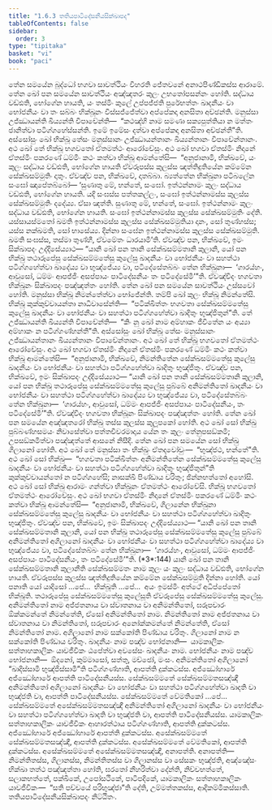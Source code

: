 ```yaml
---
title: "1.6.3 තතියපාටිදේසනීයසික්ඛාපද"
tableOfContents: false
sidebar:
  order: 3
type: "tipitaka"
basket: "vi"
book: "paci"
---
```



<DynamicBreadcrumb />

<Division number="562" book="paci">

<Paragraph number="1627" book="paci">
තේන සමයේන බුද්ධෝ භගවා සාවත්ථියං විහරති ජේතවනේ අනාථපිණ්ඩිකස්ස ආරාමේ. තේන ඛෝ පන සමයේන සාවත්ථියං අඤ්ඤතරං කුලං උභතෝපසන්නං හෝති. සද්ධාය වඩ්ඪති, භෝගේන හායති, යං තස්මිං කුලේ උප්පජ්ජති පුරේභත්තං ඛාදනීයං වා භෝජනීයං වා තං සබ්බං භික්ඛූනං විස්සජ්ජේත්වා අප්පේකදා අනසිතා අච්ඡන්ති. මනුස්සා උජ්ඣායන්ති ඛිය්‍යන්ති විපාචේන්ති—  “කථඤ්හි නාම සමණා සක්‍යපුත්තියා න මත්තං ජානිත්වා පටිග්ගහේස්සන්ති. ඉමේ ඉමේසං දත්වා අප්පේකදා අනසිතා අච්ඡන්තී”ති.
</Paragraph>

<Paragraph number="1628" book="paci">
අස්සෝසුං ඛෝ භික්ඛූ තේසං මනුස්සානං උජ්ඣායන්තානං ඛිය්‍යන්තානං විපාචේන්තානං. අථ ඛෝ තේ භික්ඛූ භගවතෝ ඒතමත්ථං ආරෝචේසුං. අථ ඛෝ භගවා ඒතස්මිං නිදානේ ඒතස්මිං පකරණේ ධම්මිං කථං කත්වා භික්ඛූ ආමන්තේසි—  “අනුජානාමි, භික්ඛවේ, යං කුලං සද්ධාය වඩ්ඪති, භෝගේන හායති ඒවරූපස්ස කුලස්ස ඤත්තිදුතියේන කම්මේන සේක්ඛසම්මුතිං දාතුං. ඒවඤ්ච පන, භික්ඛවේ, දාතබ්බා. බ්‍යත්තේන භික්ඛුනා පටිබලේන සංඝෝ ඤාපේතබ්බෝ—
</Paragraph>

</Division>
<Division number="563" book="paci">

<Paragraph number="1629" book="paci">
‘සුණාතු මේ, භන්තේ, සංඝෝ. ඉත්ථන්නාමං කුලං සද්ධාය වඩ්ඪති, භෝගේන හායති. යදි සංඝස්ස පත්තකල්ලං, සංඝෝ ඉත්ථන්නාමස්ස කුලස්ස සේක්ඛසම්මුතිං දදේය්‍ය. ඒසා ඤත්ති.
</Paragraph>

<Paragraph number="1630" book="paci">
සුණාතු මේ, භන්තේ, සංඝෝ. ඉත්ථන්නාමං කුලං සද්ධාය වඩ්ඪති, භෝගේන හායති. සංඝෝ ඉත්ථන්නාමස්ස කුලස්ස සේක්ඛසම්මුතිං දේති. යස්සායස්මතෝ ඛමති ඉත්ථන්නාමස්ස කුලස්ස සේක්ඛසම්මුතියා දානං, සෝ තුණ්හස්ස; යස්ස නක්ඛමති, සෝ භාසේය්‍ය.
</Paragraph>

<Paragraph number="1631" book="paci">
දින්නා සංඝේන ඉත්ථන්නාමස්ස කුලස්ස සේක්ඛසම්මුති. ඛමති සංඝස්ස, තස්මා තුණ්හී, ඒවමේතං ධාරයාමී’ති.
</Paragraph>

<Paragraph number="1632" book="paci">
ඒවඤ්ච පන, භික්ඛවේ, ඉමං සික්ඛාපදං උද්දිසේය්‍යාථ—
</Paragraph>

<Paragraph number="1633" book="paci">
<Emphasis>“යානි ඛෝ පන තානි සේක්ඛසම්මතානි කුලානි, යෝ පන භික්ඛු තථාරූපේසු සේක්ඛසම්මතේසු කුලේසු ඛාදනීයං වා භෝජනීයං වා සහත්ථා පටිග්ගහේත්වා ඛාදේය්‍ය වා භුඤ්ජේය්‍ය වා, පටිදේසේතබ්බං තේන භික්ඛුනා—  ‘ගාරය්හං, ආවුසෝ, ධම්මං ආපජ්ජිං අසප්පායං පාටිදේසනීයං තං පටිදේසේමී’”</Emphasis>ති.
</Paragraph>

<Paragraph number="1634" book="paci">
ඒවඤ්චිදං භගවතා භික්ඛූනං සික්ඛාපදං පඤ්ඤත්තං හෝති.
</Paragraph>

</Division>
<Division number="564" book="paci">

<Paragraph number="1635" book="paci">
තේන ඛෝ පන සමයේන සාවත්ථියං උස්සවෝ හෝති. මනුස්සා භික්ඛූ නිමන්තේත්වා භෝජේන්ති. තම්පි ඛෝ කුලං භික්ඛූ නිමන්තේසි. භික්ඛූ කුක්කුච්චායන්තා නාධිවාසේන්ති—  “පටික්ඛිත්තං භගවතා සේක්ඛසම්මතේසු කුලේසු ඛාදනීයං වා භෝජනීයං වා සහත්ථා පටිග්ගහේත්වා ඛාදිතුං භුඤ්ජිතුන්”ති. තේ උජ්ඣායන්ති ඛිය්‍යන්ති විපාචේන්ති—  “කිං නු ඛෝ නාම අම්හාකං ජීවිතේන යං අය්‍යා අම්හාකං න පටිග්ගණ්හන්තී”ති.
</Paragraph>

<Paragraph number="1636" book="paci">
අස්සෝසුං ඛෝ භික්ඛූ තේසං මනුස්සානං උජ්ඣායන්තානං ඛිය්‍යන්තානං විපාචේන්තානං. අථ ඛෝ තේ භික්ඛූ භගවතෝ ඒතමත්ථං ආරෝචේසුං. අථ ඛෝ භගවා ඒතස්මිං නිදානේ ඒතස්මිං පකරණේ ධම්මිං කථං කත්වා භික්ඛූ ආමන්තේසි—  “අනුජානාමි, භික්ඛවේ, නිමන්තිතේන සේක්ඛසම්මතේසු කුලේසු ඛාදනීයං වා භෝජනීයං වා සහත්ථා පටිග්ගහේත්වා ඛාදිතුං භුඤ්ජිතුං. ඒවඤ්ච පන, භික්ඛවේ, ඉමං සික්ඛාපදං උද්දිසේය්‍යාථ—
</Paragraph>

<Paragraph number="1637" book="paci">
<Emphasis>“යානි ඛෝ පන තානි සේක්ඛසම්මතානි කුලානි, යෝ පන භික්ඛු තථාරූපේසු සේක්ඛසම්මතේසු කුලේසු පුබ්බේ අනිමන්තිතෝ ඛාදනීයං වා භෝජනීයං වා සහත්ථා පටිග්ගහේත්වා ඛාදේය්‍ය වා භුඤ්ජේය්‍ය වා</Emphasis>, <Emphasis>පටිදේසේතබ්බං තේන භික්ඛුනා—  ‘ගාරය්හං, ආවුසෝ, ධම්මං ආපජ්ජිං අසප්පායං පාටිදේසනීයං, තං පටිදේසේමී’”</Emphasis>ති.
</Paragraph>

<Paragraph number="1638" book="paci">
ඒවඤ්චිදං භගවතා භික්ඛූනං සික්ඛාපදං පඤ්ඤත්තං හෝති.
</Paragraph>

</Division>
<Division number="565" book="paci">

<Paragraph number="1639" book="paci">
තේන ඛෝ පන සමයේන අඤ්ඤතරෝ භික්ඛු තස්ස කුලස්ස කුලූපකෝ හෝති. අථ ඛෝ සෝ භික්ඛු පුබ්බණ්හසමයං නිවාසේත්වා පත්තචීවරමාදාය යේන තං කුලං තේනුපසඞ්කමි; උපසඞ්කමිත්වා පඤ්ඤත්තේ ආසනේ නිසීදි. තේන ඛෝ පන සමයේන සෝ භික්ඛු ගිලානෝ හෝති. අථ ඛෝ තේ මනුස්සා තං භික්ඛුං ඒතදවෝචුං—  “භුඤ්ජථ, භන්තේ”ති. අථ ඛෝ සෝ භික්ඛු—  “භගවතා පටික්ඛිත්තං අනිමන්තිතේන සේක්ඛසම්මතේසු කුලේසු ඛාදනීයං වා භෝජනීයං වා සහත්ථා පටිග්ගහේත්වා ඛාදිතුං භුඤ්ජිතුන්”ති කුක්කුච්චායන්තෝ න පටිග්ගහේසි; නාසක්ඛි පිණ්ඩාය චරිතුං; ඡින්නභත්තෝ අහෝසි.
</Paragraph>

<Paragraph number="1640" book="paci">
අථ ඛෝ සෝ භික්ඛු ආරාමං ගන්ත්වා භික්ඛූනං ඒතමත්ථං ආරෝචේසි. භික්ඛූ භගවතෝ ඒතමත්ථං ආරෝචේසුං. අථ ඛෝ භගවා ඒතස්මිං නිදානේ ඒතස්මිං පකරණේ ධම්මිං කථං කත්වා භික්ඛූ ආමන්තේසි—  “අනුජානාමි, භික්ඛවේ, ගිලානේන භික්ඛුනා සේක්ඛසම්මතේසු කුලේසු ඛාදනීයං වා භෝජනීයං වා සහත්ථා පටිග්ගහේත්වා ඛාදිතුං භුඤ්ජිතුං. ඒවඤ්ච පන, භික්ඛවේ, ඉමං සික්ඛාපදං උද්දිසේය්‍යාථ—
</Paragraph>

</Division>
<Division number="566" book="paci">

<Paragraph number="1641" book="paci">
<Emphasis>“යානි ඛෝ පන තානි සේක්ඛසම්මතානි කුලානි, යෝ පන භික්ඛු තථාරූපේසු සේක්ඛසම්මතේසු කුලේසු පුබ්බේ අනිමන්තිතෝ අගිලානෝ ඛාදනීයං වා භෝජනීයං වා සහත්ථා පටිග්ගහේත්වා ඛාදේය්‍ය වා භුඤ්ජේය්‍ය වා, පටිදේසේතබ්බං තේන භික්ඛුනා—  ‘ගාරය්හං, ආවුසෝ, ධම්මං ආපජ්ජිං අසප්පායං පාටිදේසනීයං, තං පටිදේසේමී’”</Emphasis>ති. (*3*:<Emphasis>144</Emphasis>)
</Paragraph>

</Division>
<Division number="567" book="paci">

<Paragraph number="1642" book="paci">
<Emphasis>යානි ඛෝ පන තානි සේක්ඛසම්මතානි කුලානී</Emphasis>ති සේක්ඛසම්මතං නාම කුලං යං කුලං සද්ධාය වඩ්ඪති, භෝගේන හායති. ඒවරූපස්ස කුලස්ස ඤත්තිදුතියේන කම්මේන සේක්ඛසම්මුති දින්නා හෝති.
</Paragraph>

<Paragraph number="1643" book="paci">
<Emphasis>යෝ පනා</Emphasis>ති යෝ යාදිසෝ …පේ…  <Emphasis>භික්ඛූ</Emphasis>ති …පේ…  අයං ඉමස්මිං අත්ථේ අධිප්පේතෝ භික්ඛූති.
</Paragraph>

<Paragraph number="1644" book="paci">
<Emphasis>තථාරූපේසු සේක්ඛසම්මතේසු කුලේසූ</Emphasis>ති ඒවරූපේසු සේක්ඛසම්මතේසු කුලේසු.
</Paragraph>

<Paragraph number="1645" book="paci">
<Emphasis>අනිමන්තිතෝ</Emphasis> නාම අජ්ජතනාය වා ස්වාතනාය වා අනිමන්තිතෝ, ඝරූපචාරං ඕක්කමන්තේ නිමන්තේති, ඒසෝ අනිමන්තිතෝ නාම.
</Paragraph>

<Paragraph number="1646" book="paci">
<Emphasis>නිමන්තිතෝ</Emphasis> නාම අජ්ජතනාය වා ස්වාතනාය වා නිමන්තිතෝ, ඝරූපචාරං අනෝක්කමන්තේ නිමන්තේති, ඒසෝ නිමන්තිතෝ නාම.
</Paragraph>

<Paragraph number="1647" book="paci">
<Emphasis>අගිලානෝ</Emphasis> නාම සක්කෝති පිණ්ඩාය චරිතුං.
</Paragraph>

<Paragraph number="1648" book="paci">
<Emphasis>ගිලානෝ</Emphasis> නාම න සක්කෝති පිණ්ඩාය චරිතුං.
</Paragraph>

<Paragraph number="1649" book="paci">
<Emphasis>ඛාදනීයං</Emphasis> නාම පඤ්ච භෝජනානි—  යාමකාලිකං සත්තාහකාලිකං යාවජීවිකං ඨපේත්වා අවසේසං ඛාදනීයං නාම.
</Paragraph>

<Paragraph number="1650" book="paci">
<Emphasis>භෝජනීයං</Emphasis> නාම පඤ්ච භෝජනානි—  ඕදනෝ, කුම්මාසෝ, සත්තු, මච්ඡෝ, මංසං.
</Paragraph>

<Paragraph number="1651" book="paci">
අනිමන්තිතෝ අගිලානෝ “ඛාදිස්සාමි භුඤ්ජිස්සාමී”ති පටිග්ගණ්හාති, ආපත්ති දුක්කටස්ස. අජ්ඣෝහාරේ අජ්ඣෝහාරේ ආපත්ති පාටිදේසනීයස්ස.
</Paragraph>

</Division>
<Division number="568" book="paci">

<Paragraph number="1652" book="paci">
සේක්ඛසම්මතේ සේක්ඛසම්මතසඤ්ඤී අනිමන්තිතෝ අගිලානෝ ඛාදනීයං වා භෝජනීයං වා සහත්ථා පටිග්ගහේත්වා ඛාදති වා භුඤ්ජති වා, ආපත්ති පාටිදේසනීයස්ස. සේක්ඛසම්මතේ වේමතිකෝ …පේ…  සේක්ඛසම්මතේ අසේක්ඛසම්මතසඤ්ඤී අනිමන්තිතෝ අගිලානෝ ඛාදනීයං වා භෝජනීයං වා සහත්ථා පටිග්ගහේත්වා ඛාදති වා භුඤ්ජති වා, ආපත්ති පාටිදේසනීයස්ස.
</Paragraph>

<Paragraph number="1653" book="paci">
යාමකාලිකං සත්තාහකාලිකං යාවජීවිකං ආහාරත්ථාය පටිග්ගණ්හාති, ආපත්ති දුක්කටස්ස. අජ්ඣෝහාරේ අජ්ඣෝහාරේ ආපත්ති දුක්කටස්ස. අසේක්ඛසම්මතේ සේක්ඛසම්මතසඤ්ඤී, ආපත්ති දුක්කටස්ස. අසේක්ඛසම්මතේ වේමතිකෝ, ආපත්ති දුක්කටස්ස. අසේක්ඛසම්මතේ අසේක්ඛසම්මතසඤ්ඤී, අනාපත්ති.
</Paragraph>

</Division>
<Division number="569" book="paci">

<Paragraph number="1654" book="paci">
අනාපත්ති—  නිමන්තිතස්ස, ගිලානස්ස, නිමන්තිතස්ස වා ගිලානස්ස වා සේසකං භුඤ්ජති, අඤ්ඤේසං භික්ඛා තත්ථ පඤ්ඤත්තා හෝති, ඝරතෝ නීහරිත්වා දේන්ති, නිච්චභත්තේ, සලාකභත්තේ, පක්ඛිකේ, උපෝසථිකේ, පාටිපදිකේ, යාමකාලිකං සත්තාහකාලිකං යාවජීවිකං—  “සති පච්චයේ පරිභුඤ්ජා”ති දේති, උම්මත්තකස්ස, ආදිකම්මිකස්සාති.

</Paragraph>
</Division>

<Paragraph number="1655" type="center" book="paci">
තතියපාටිදේසනීයසික්ඛාපදං නිට්ඨිතං.
</Paragraph>